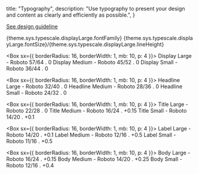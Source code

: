 
  title: "Typography",
  description:
    "Use typography to present your design and content as clearly and efficiently as possible.",
}

[See design guideline](https://m3.material.io/styles/typography/overview)

{theme.sys.typescale.displayLarge.fontFamily}&nbsp;{theme.sys.typescale.displayLarge.fontSize}/{theme.sys.typescale.displayLarge.lineHeight}

<Box sx={{ borderRadius: 16, borderWidth: 1, mb: 10, p: 4 }}>
  <Text variant="displayLarge">Display Large - Roboto 57/64 . 0</Text>
  <Text variant="displayMedium">Display Medium - Roboto 45/52 . 0</Text>
  <Text variant="displaySmall">Display Small - Roboto 36/44 . 0</Text>
</Box>

<Box sx={{ borderRadius: 16, borderWidth: 1, mb: 10, p: 4 }}>
  <Text variant="headlineLarge">Headline Large - Roboto 32/40 . 0</Text>
  <Text variant="headlineMedium">Headline Medium - Roboto 28/36 . 0</Text>
  <Text variant="headlineSmall">Headline Small - Roboto 24/32 . 0</Text>
</Box>

<Box sx={{ borderRadius: 16, borderWidth: 1, mb: 10, p: 4 }}>
  <Text variant="titleLarge">Title Large - Roboto 22/28 . 0</Text>
  <Text variant="titleMedium">Title Medium - Roboto 16/24 . +0.15</Text>
  <Text variant="titleSmall">Title Small - Roboto 14/20 . +0.1</Text>
</Box>

<Box sx={{ borderRadius: 16, borderWidth: 1, mb: 10, p: 4 }}>
  <Text variant="labelLarge">Label Large - Roboto 14/20 . +0.1</Text>
  <Text variant="labelMedium">Label Medium - Roboto 12/16 . +0.5</Text>
  <Text variant="labelSmall">Label Small - Roboto 11/16 . +0.5</Text>
</Box>

<Box sx={{ borderRadius: 16, borderWidth: 1, mb: 10, p: 4 }}>
  <Text variant="bodyLarge">Body Large - Roboto 16/24 . +0.15</Text>
  <Text variant="bodyMedium">Body Medium - Roboto 14/20 . +0.25</Text>
  <Text variant="bodySmall">Body Small - Roboto 12/16 . +0.4</Text>
</Box>


